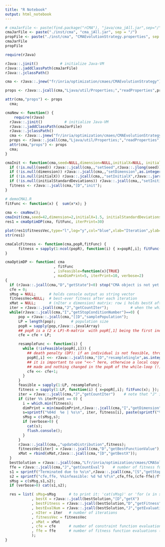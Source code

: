 ```yaml
---
title: "R Notebook"
output: html_notebook
---
```


```r
# cmaJarFile <- paste(find.package("rCMA"), "java/cma_jAll.jar",sep="/");
cmaJarFile <- paste("./inst/cma", "cma_jAll.jar", sep = "/")
propFile <- paste("./inst/cma", "CMAEvolutionStrategy.properties", sep = "/")
cmaJarFile
propFile
```


```r
require(rJava)

rJava::.jinit()          # initialize Java-VM
rJava::.jaddClassPath(cmaJarFile)
rJava::.jclassPath()
```


```r
cma <- rJava::.jnew("fr/inria/optimization/cmaes/CMAEvolutionStrategy")
```


```r
props <- rJava::.jcall(cma,"Ljava/util/Properties;","readProperties",propFile);
```

```r
attr(cma,"props") <- props
  cma;
```

```r
cmaNew <- function() {
    require(rJava)
  rJava::.jinit()          # initialize Java-VM
  rJava::.jaddClassPath(cmaJarFile)
  rJava::.jclassPath()
  cma <- rJava::.jnew("fr/inria/optimization/cmaes/CMAEvolutionStrategy")
  props <- rJava::.jcall(cma,"Ljava/util/Properties;","readProperties",propFile);
  attr(cma,"props") <- props
  cma;
}
```


```r
cmaInit <- function(cma,seed=NULL,dimension=NULL,initialX=NULL, initialStandardDeviations=NULL) {
  if (!is.null(seed)) rJava::.jcall(cma,,"setSeed",rJava::.jlong(seed));
  if (!is.null(dimension)) rJava::.jcall(cma,,"setDimension",as.integer(dimension));
  if (!is.null(initialX)) rJava::.jcall(cma,,"setInitialX",rJava::.jarray(initialX));
  if (!is.null(initialStandardDeviations)) rJava::.jcall(cma,,"setInitialStandardDeviations",rJava::.jarray(initialStandardDeviations));
  fitness <- rJava::.jcall(cma,"[D","init");
}
```


```r
# demoCMA1.R
fitFunc <- function(x) {  sum(x*x); }
    
cma <- cmaNew();
cmaInit(cma,seed=42,dimension=2,initialX=1.5, initialStandardDeviations=0.2);
res1 = cmaOptimDP(cma, fitFunc, iterPrint=30)

plot(res1$fitnessVec,type="l",log="y",col="blue",xlab="Iteration",ylab="Fitness");
str(res1)
```



```r
cmaCalcFitness <- function(cma,popR,fitFunc) {
      fitness = sapply(1:ncol(popR), function(i) { x=popR[,i]; fitFunc(x); });
}

cmaOptimDP <- function( cma
                      , fitFunc
                      , isFeasible=function(x){TRUE}
                      , maxDimPrint=5, iterPrint=10, verbose=2)
{
  if (rJava::.jcall(cma,"D","getState")<0) stop("CMA object is not yet initialized. Use cmaInit() first.");
  cfe = 0;
  sMsg = NULL;      # holds console output as string vector
  fitnessVec=NULL;  # best-ever fitness after each iteration
  xMat = NULL;      # (nIter x dimension) matrix: row i holds bestX after iteration i
  iter = rJava::.jcall(cma,"J","getCountIter");          # when the while-loop is never entered 
  while(rJava::.jcall(cma,"I","getStopConditionNumber")==0) {
      pop = rJava::.jcall(cma,"[[D","samplePopulation");
      LP = length(pop);       # population size
      popR = sapply(pop,rJava::.jevalArray)
      ## popR is a (2 x LP)-R-matrix  with popR[,1] being the first individuum in the population
      cfe = cfe + LP;

      resampleFunc <- function(i) {
        while (!isFeasible(popR[,i])) {
          ## death penalty (DP): if an individual is not feasible, throw it away and sample a new one:
          popR[,i] <<- rJava::.jcall(cma,"[D","resampleSingle",as.integer(i-1));
          ## it is important to use "<<-" here, otherwise a local copy popR[,i] is
          ## made and nothing changed in the popR of the while-loop (!)
          cfe <<- cfe+1;
        }
      }
      feasible = sapply(1:LP, resampleFunc);
      fitness = sapply(1:LP, function(i) { x=popR[,i]; fitFunc(x); });
      iter = rJava::.jcall(cma,"J","getCountIter")    # note that "J" is the JNI field descriptor for 'long'
      if (iter %% iterPrint == 0) {
        i = which.min(fitness);
        dimPrint = min(maxDimPrint,rJava::.jcall(cma,"I","getDimension"));
        s=sprintf("%04d  %e | %s\n", iter, fitness[i], paste(sprintf("%11.4e",popR[1:dimPrint,i]),collapse=", "));
        sMsg = c(sMsg,s);
        if (verbose>0) {
          cat(s);
          flush.console();
        }
      }
      rJava::.jcall(cma,,"updateDistribution",fitness);
      fitnessVec[iter] = rJava::.jcall(cma,"D","getBestFunctionValue");
      xMat = rbind(xMat,rJava::.jcall(cma,"[D","getBestX"));
  }
  bestSolution = rJava::.jcall(cma,"Lfr/inria/optimization/cmaes/CMASolution;","getBestSolution");
  ffe = rJava::.jcall(cma,"J","getCountEval")    # number of fitness function evaluations (fitFunc)
  s1 = sprintf("Terminated due to %s\n",rJava::.jcall(cma,"[S","getStopConditionMessages"));
  s2 = sprintf("cfe,ffe, %%infeasible: %d %d %f\n",cfe,ffe,(cfe-ffe)/ffe);
  sMsg = c(sMsg,s1,s2);
  if (verbose>0) cat(s1,s2);

  res = list( sMsg=sMsg      # to print it: 'cat(sMsg)' or 'for (x in sMsg) cat(x)'
            , bestX = rJava::.jcall(bestSolution,"[D","getX")
            , bestFitness = rJava::.jcall(bestSolution,"D","getFitness")
            , bestEvalNum = rJava::.jcall(bestSolution,"J","getEvaluationNumber")
            , nIter = iter   # number of iterations
            , fitnessVec = fitnessVec
            , xMat = xMat
            , cfe = cfe      # number of constraint function evaluations (isFeasible)
            , ffe = ffe      # number of fitness function evaluations (fitFunc)
            );
}
```


